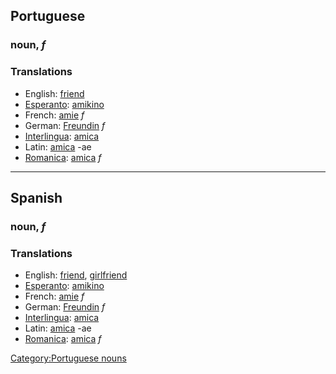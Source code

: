 ==Portuguese==
=== noun, ''f'' ===

===Translations===
*English: [[friend]]
*[[Esperanto]]: [[amikino]]
*French: [[amie]] ''f''
*German: [[Freundin]] ''f''
*[[Interlingua]]: [[amica]]
*Latin: [[amica]] -ae
*[[Romanica]]: [[amica]] ''f''
----

==Spanish==
=== noun, ''f'' ===

===Translations===
*English: [[friend]], [[girlfriend]]
*[[Esperanto]]: [[amikino]]
*French: [[amie]] ''f''
*German: [[Freundin]] ''f''
*[[Interlingua]]: [[amica]]
*Latin: [[amica]] -ae
*[[Romanica]]: [[amica]] ''f''

[[Category:Portuguese nouns]]
